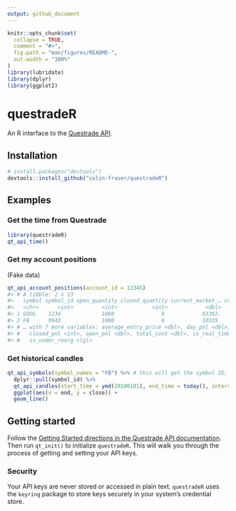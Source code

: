 ```yaml
---
output: github_document
---
```


<!-- README.md is generated from README.Rmd. Please edit that file -->

```r
knitr::opts_chunk$set(
  collapse = TRUE,
  comment = "#>",
  fig.path = "man/figures/README-",
  out.width = "100%"
)
library(lubridate)
library(dplyr)
library(ggplot2)
```

# questradeR

<!-- badges: start -->
<!-- badges: end -->

An R interface to the [Questrade API](https://www.questrade.com/api/documentation/getting-started).

## Installation

``` r
# install.packages("devtools")
devtools::install_github("colin-fraser/questradeR")
```
## Examples



### Get the time from Questrade
```r
library(questradeR)
qt_api_time()
```

### Get my account positions

(Fake data)

``` r
qt_api_account_positions(account_id = 12345)
#> # A tibble: 2 x 13
#>   symbol symbol_id open_quantity closed_quantity current_market_… current_price
#>   <chr>      <int>         <int>           <int>            <dbl>         <dbl>
#> 1 GOOG    1234             1000               0            93392.         944
#> 2 FB      9943             1000               0            10335          1923
#> # … with 7 more variables: average_entry_price <dbl>, day_pnl <dbl>,
#> #   closed_pnl <int>, open_pnl <dbl>, total_cost <dbl>, is_real_time <lgl>,
#> #   is_under_reorg <lgl>
```

### Get historical candles

```r
qt_api_symbols(symbol_names = "FB") %>% # this will get the symbol ID, which the candles api needs
  dplyr::pull(symbol_id) %>% 
  qt_api_candles(start_time = ymd(20180101), end_time = today(), interval = "OneWeek") %>% 
  ggplot(aes(x = end, y = close)) + 
  geom_line()
```

## Getting started

Follow the [Getting Started directions in the Questrade API documentation](https://www.questrade.com/api/documentation/getting-started). Then run `qt_init()` to initialize `questradeR`. This will walk you through the process of getting and setting your API keys.

### Security
Your API keys are never stored or accessed in plain text. `questradeR` uses the `keyring` package to store keys securely in your system's credential store.
